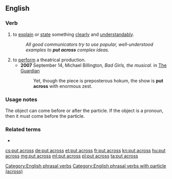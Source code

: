 ==English==

===Verb===
{{head|en|verb}}

# to [[explain]] or [[state]] something [[clearly]] and [[understandably]].
#: ''All good communicators try to use popular, well-understood examples to '''put across''' complex ideas.''
# to [[perform]] a theatrical production.
#* '''2007''' September 14, Michael Billington, ''Bad Girls, the musical.'' in [[w:The Guardian|The Guardian]]
#*: Yet, though the piece is preposterous hokum, the show is '''put across''' with enormous zest.

===Usage notes===
The object can come before or after the particle. If the object is a pronoun, then it must come before the
particle.

===Related terms===
* {{l|en|put oneself across}}

[[Category:English phrasal verbs]]
[[Category:English phrasal verbs with particle (across)]]

[[cs:put across]]
[[de:put across]]
[[et:put across]]
[[fr:put across]]
[[kn:put across]]
[[hu:put across]]
[[mg:put across]]
[[ml:put across]]
[[pl:put across]]
[[ta:put across]]